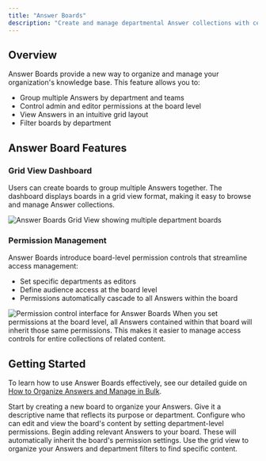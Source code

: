 ```yaml
---
title: "Answer Boards"
description: "Create and manage departmental Answer collections with centralized permission controls"
---
```


## Overview

Answer Boards provide a new way to organize and manage your organization's knowledge base. This feature allows you to:

- Group multiple Answers by department and teams
- Control admin and editor permissions at the board level
- View Answers in an intuitive grid layout
- Filter boards by department

## Answer Board Features

### Grid View Dashboard 

Users can create boards to group multiple Answers together. The dashboard displays boards in a grid view format, making it easy to browse and manage Answer collections.

<Frame>
  <img 
    src="https://glean-c15d22ef0c81.intercom-attachments-7.com/i/o/629509537/b08d9b39098df408b68fe794/V61O4VxZmiJYb1B0kh0lt6SfUYcg1O0yxmva9ZaHJgaNWlNt8NfodUbR-ZoxJXkR-S-GC7zw4gMUIOmmVDD8cxsB4f88FT8aphmiEQzXREXX6M4Jq_OaFqcNX4cDvZ_HjvZYSynSRHo0-s41RPBjvNbnps2dXCs-PQNWRKkLvd7OiFiEML29rtfbz1pI?expires=1736575200&signature=9019256b64935e3603e138665de629452708df57f38bd0632f742eca36f724c3&req=ciIuE8l3mIJYFb4f3HP0gANpnS4zDeHsRw4HuXzZk5W%2F6S2wibIoTJCPnlkr%0A32BEzkS8z%2BL0Xx44xA%3D%3D%0A"
    alt="Answer Boards Grid View showing multiple department boards"
  />
</Frame>

### Permission Management

Answer Boards introduce board-level permission controls that streamline access management:

- Set specific departments as editors
- Define audience access at the board level
- Permissions automatically cascade to all Answers within the board

<Frame caption="Board permission settings interface showing department controls">
  <img 
    src="https://glean-c15d22ef0c81.intercom-attachments-7.com/i/o/629509542/471b65ff710d0dc8396725f4/Y9QX7vK0HASgQu_ycom-YLBYB86k9YmQsoWi_BhnTlEt7lMeScrhnTzVyUbcai18ydVJTNnzU-jU1xKQOjPDFDMLh5hL8uQdODVsYqt8SagNnm1-gc4OLvW4qfo-ezEoqdgEukZDFx_K62_QkY6OmlmUoITw7vgTceiRnUcKTpNdAsQc6hbiYv2RhWea?expires=1736575200&signature=768600fa42abbe36b75aaa07a79ba89688519a9e9b9ed5cabc8de28d9dad7285&req=ciIuE8l3mIVdFb4f3HP0gIC8wTaiEfTw12J6WqGNrmNeXcarniv7rMP%2BatSn%0A9pwR%2FzCbHABE%2BhDWPA%3D%3D%0A"
    alt="Permission control interface for Answer Boards"
  />
</Frame>

<Info>
  When you set permissions at the board level, all Answers contained within that board will inherit those same permissions. This makes it easier to manage access controls for entire collections of related content.
</Info>

## Getting Started

To learn how to use Answer Boards effectively, see our detailed guide on [How to Organize Answers and Manage in Bulk](https://help.glean.com/en/articles/6761609-how-to-organize-answers-and-manage-in-bulk).

<Steps>
  <Step title="Create a Board">
    Start by creating a new board to organize your Answers. Give it a descriptive name that reflects its purpose or department.
  </Step>
  <Step title="Set Permissions">
    Configure who can edit and view the board's content by setting department-level permissions.
  </Step>
  <Step title="Add Answers">
    Begin adding relevant Answers to your board. These will automatically inherit the board's permission settings.
  </Step>
  <Step title="Organize and Filter">
    Use the grid view to organize your Answers and department filters to find specific content.
  </Step>
</Steps>